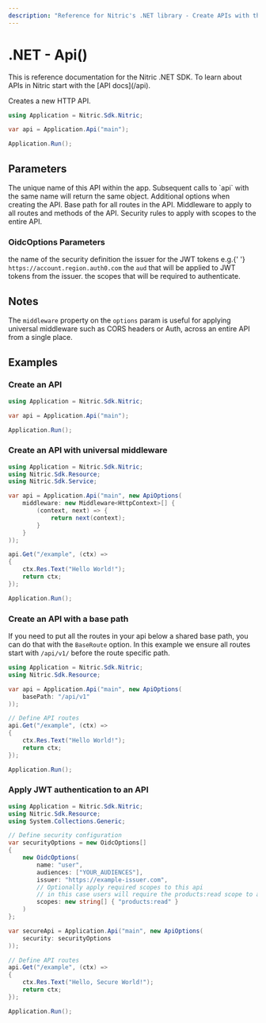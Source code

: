 ```yaml
---
description: "Reference for Nitric's .NET library - Create APIs with the Nitric C# SDK"
---
```


# .NET - Api()

<Note>
  This is reference documentation for the Nitric .NET SDK. To learn about APIs
  in Nitric start with the [API docs](/api).
</Note>

Creates a new HTTP API.

```csharp
using Application = Nitric.Sdk.Nitric;

var api = Application.Api("main");

Application.Run();
```

## Parameters

<Properties>
  <Property name="name" required type="string">
    The unique name of this API within the app. Subsequent calls to `api` with
    the same name will return the same object.
  </Property>
  <Property name="options" type="object">
    Additional options when creating the API.
    <Properties nested>
      <Property name="basePath" type="string">
        Base path for all routes in the API.
      </Property>
      <Property
        name="middleware"
        type="Middleware<HttpContext>[] or Middleware<HttpContext>"
      >
        Middleware to apply to all routes and methods of the API.
      </Property>
      <Property name="security" type="OidcOptions[]">
        Security rules to apply with scopes to the entire API.
      </Property>
    </Properties>
  </Property>
</Properties>

### OidcOptions Parameters

<Properties>
  <Property name="name" required type="string">
    the name of the security definition
  </Property>
  <Property name="issuer" required type="string">
    the issuer for the JWT tokens e.g.{' '}
    <code>https://account.region.auth0.com</code>
  </Property>
  <Property name="audiences" required type="string[]">
    the <code>aud</code> that will be applied to JWT tokens from the issuer.
  </Property>
  <Property name="scopes" required type="string[]">
    the scopes that will be required to authenticate.
  </Property>
</Properties>

## Notes

The `middleware` property on the `options` param is useful for applying universal middleware such as CORS headers or Auth, across an entire API from a single place.

## Examples

### Create an API

```csharp
using Application = Nitric.Sdk.Nitric;

var api = Application.Api("main");

Application.Run();
```

### Create an API with universal middleware

```csharp
using Application = Nitric.Sdk.Nitric;
using Nitric.Sdk.Resource;
using Nitric.Sdk.Service;

var api = Application.Api("main", new ApiOptions(
    middleware: new Middleware<HttpContext>[] {
        (context, next) => {
            return next(context);
        }
    }
));

api.Get("/example", (ctx) =>
{
    ctx.Res.Text("Hello World!");
    return ctx;
});

Application.Run();
```

### Create an API with a base path

If you need to put all the routes in your api below a shared base path, you can do that with the `BaseRoute` option. In this example we ensure all routes start with `/api/v1/` before the route specific path.

```csharp
using Application = Nitric.Sdk.Nitric;
using Nitric.Sdk.Resource;

var api = Application.Api("main", new ApiOptions(
    basePath: "/api/v1"
));

// Define API routes
api.Get("/example", (ctx) =>
{
    ctx.Res.Text("Hello World!");
    return ctx;
});

Application.Run();
```

### Apply JWT authentication to an API

```csharp
using Application = Nitric.Sdk.Nitric;
using Nitric.Sdk.Resource;
using System.Collections.Generic;

// Define security configuration
var securityOptions = new OidcOptions[]
{
    new OidcOptions(
        name: "user",
        audiences: ["YOUR_AUDIENCES"],
        issuer: "https://example-issuer.com",
        // Optionally apply required scopes to this api
        // in this case users will require the products:read scope to access the API
        scopes: new string[] { "products:read" }
    )
};

var secureApi = Application.Api("main", new ApiOptions(
    security: securityOptions
));

// Define API routes
api.Get("/example", (ctx) =>
{
    ctx.Res.Text("Hello, Secure World!");
    return ctx;
});

Application.Run();
```
